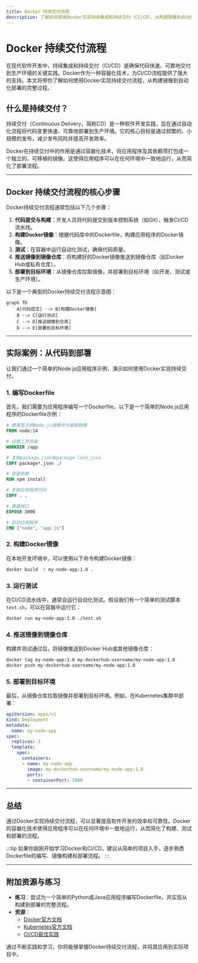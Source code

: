 ```yaml
---
title: Docker 持续交付流程
description: 了解如何使用Docker实现持续集成和持续交付（CI/CD），从构建镜像到自动化部署的完整流程。
---
```


# Docker 持续交付流程

在现代软件开发中，持续集成和持续交付（CI/CD）是确保代码快速、可靠地交付到生产环境的关键实践。Docker作为一种容器化技术，为CI/CD流程提供了强大的支持。本文将带你了解如何使用Docker实现持续交付流程，从构建镜像到自动化部署的完整过程。

## 什么是持续交付？

持续交付（Continuous Delivery，简称CD）是一种软件开发实践，旨在通过自动化流程将代码变更快速、可靠地部署到生产环境。它的核心目标是通过频繁的、小规模的发布，减少发布风险并提高开发效率。

Docker在持续交付中的作用是通过容器化技术，将应用程序及其依赖项打包成一个独立的、可移植的镜像。这使得应用程序可以在任何环境中一致地运行，从而简化了部署流程。

---

## Docker 持续交付流程的核心步骤

Docker持续交付流程通常包括以下几个步骤：

1. **代码提交与构建**：开发人员将代码提交到版本控制系统（如Git），触发CI/CD流水线。
2. **构建Docker镜像**：根据代码库中的Dockerfile，构建应用程序的Docker镜像。
3. **测试**：在容器中运行自动化测试，确保代码质量。
4. **推送镜像到镜像仓库**：将构建好的Docker镜像推送到镜像仓库（如Docker Hub或私有仓库）。
5. **部署到目标环境**：从镜像仓库拉取镜像，并部署到目标环境（如开发、测试或生产环境）。

以下是一个典型的Docker持续交付流程示意图：

```mermaid
graph TD
    A[代码提交] --> B[构建Docker镜像]
    B --> C[运行测试]
    C --> D[推送镜像到仓库]
    D --> E[部署到目标环境]
```

---

## 实际案例：从代码到部署

让我们通过一个简单的Node.js应用程序示例，演示如何使用Docker实现持续交付。

### 1. 编写Dockerfile

首先，我们需要为应用程序编写一个Dockerfile。以下是一个简单的Node.js应用程序的Dockerfile示例：

```dockerfile
# 使用官方的Node.js镜像作为基础镜像
FROM node:14

# 设置工作目录
WORKDIR /app

# 复制package.json和package-lock.json
COPY package*.json ./

# 安装依赖
RUN npm install

# 复制应用程序代码
COPY . .

# 暴露端口
EXPOSE 3000

# 启动应用程序
CMD ["node", "app.js"]
```

### 2. 构建Docker镜像

在本地开发环境中，可以使用以下命令构建Docker镜像：

```bash
docker build -t my-node-app:1.0 .
```

### 3. 运行测试

在CI/CD流水线中，通常会运行自动化测试。假设我们有一个简单的测试脚本 `test.sh`，可以在容器中运行它：

```bash
docker run my-node-app:1.0 ./test.sh
```

### 4. 推送镜像到镜像仓库

构建并测试通过后，将镜像推送到Docker Hub或其他镜像仓库：

```bash
docker tag my-node-app:1.0 my-dockerhub-username/my-node-app:1.0
docker push my-dockerhub-username/my-node-app:1.0
```

### 5. 部署到目标环境

最后，从镜像仓库拉取镜像并部署到目标环境。例如，在Kubernetes集群中部署：

```yaml
apiVersion: apps/v1
kind: Deployment
metadata:
  name: my-node-app
spec:
  replicas: 3
  template:
    spec:
      containers:
      - name: my-node-app
        image: my-dockerhub-username/my-node-app:1.0
        ports:
        - containerPort: 3000
```

---

## 总结

通过Docker实现持续交付流程，可以显著提高软件开发的效率和可靠性。Docker的容器化技术使得应用程序可以在任何环境中一致地运行，从而简化了构建、测试和部署的流程。

:::tip
如果你刚刚开始学习Docker和CI/CD，建议从简单的项目入手，逐步熟悉Dockerfile的编写、镜像构建和部署流程。
:::

---

## 附加资源与练习

- **练习**：尝试为一个简单的Python或Java应用程序编写Dockerfile，并实现从构建到部署的完整流程。
- **资源**：
  - [Docker官方文档](https://docs.docker.com/)
  - [Kubernetes官方文档](https://kubernetes.io/docs/home/)
  - [CI/CD最佳实践](https://www.redhat.com/en/topics/devops/what-is-ci-cd)

通过不断实践和学习，你将能够掌握Docker持续交付流程，并将其应用到实际项目中。